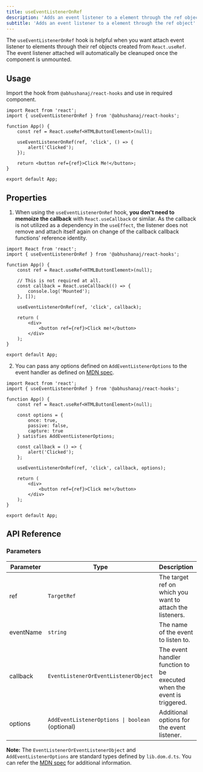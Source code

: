```yaml
---
title: useEventListenerOnRef
description: 'Adds an event listener to a element through the ref object'
subtitle: 'Adds an event listener to a element through the ref object'
---
```



The `useEventListenerOnRef` hook is helpful when you want attach event listener to elements through their ref objects created from `React.useRef`.
The event listener attached will automatically be cleanuped once the component is unmounted.

<DemoWrapper title="useEventListenerOnRef">
	<Example client:load />
</DemoWrapper>

## Usage

Import the hook from `@abhushanaj/react-hooks` and use in required component.

```tsx title="./src/App.tsx" ins={2,7-9} mark="useEventListenerOnRef"
import React from 'react';
import { useEventListenerOnRef } from '@abhushanaj/react-hooks';

function App() {
	const ref = React.useRef<HTMLButtonElement>(null);

	useEventListenerOnRef(ref, 'click', () => {
		alert('Clicked');
	});

	return <button ref={ref}>Click Me!</button>;
}

export default App;
```

## Properties

1. When using the `useEventListenerOnRef` hook, **you don't need to memoize the callback** with `React.useCallback` or similar. As the callback is not utilized as a dependency in the `useEffect`, the listener does not remove and attach itself again on change of the callback callback functions' reference identity.

```tsx title="./src/App.tsx" del={8-10, 12}
import React from 'react';
import { useEventListenerOnRef } from '@abhushanaj/react-hooks';

function App() {
	const ref = React.useRef<HTMLButtonElement>(null);

	// This is not required at all.
	const callback = React.useCallback(() => {
		console.log('Mounted');
	}, []);

	useEventListenerOnRef(ref, 'click', callback);

	return (
		<div>
			<button ref={ref}>Click me!</button>
		</div>
	);
}

export default App;
```

2. You can pass any options defined on `AddEventListenerOptions` to the event handler as defined on [MDN spec](https://developer.mozilla.org/en-US/docs/Web/API/EventTarget/addEventListener#parameters).

```tsx title="./src/App.tsx" ins={7-11, 17} mark="AddEventListenerOptions"
import React from 'react';
import { useEventListenerOnRef } from '@abhushanaj/react-hooks';

function App() {
	const ref = React.useRef<HTMLButtonElement>(null);

	const options = {
		once: true,
		passive: false,
		capture: true
	} satisfies AddEventListenerOptions;

	const callback = () => {
		alert('Clicked');
	};

	useEventListenerOnRef(ref, 'click', callback, options);

	return (
		<div>
			<button ref={ref}>Click me!</button>
		</div>
	);
}

export default App;
```

## API Reference

### Parameters

| Parameter | Type                                            | Description                                                            | Default     |
| --------- | ----------------------------------------------- | ---------------------------------------------------------------------- | ----------- |
| ref       | `TargetRef`                                     | The target ref on which you want to attach the listeners.              | N/A         |
| eventName | `string`                                        | The name of the event to listen to.                                    | N/A         |
| callback  | `EventListenerOrEventListenerObject`            | The event handler function to be executed when the event is triggered. | N/A         |
| options   | `AddEventListenerOptions \| boolean` (optional) | Additional options for the event listener.                             | `undefined` |

**Note:** The `EventListenerOrEventListenerObject` and `AddEventListenerOptions` are standard types defined by `lib.dom.d.ts`. You can refer the [MDN spec](https://developer.mozilla.org/en-US/docs/Web/API/EventTarget/addEventListener#parameters) for additional information.

